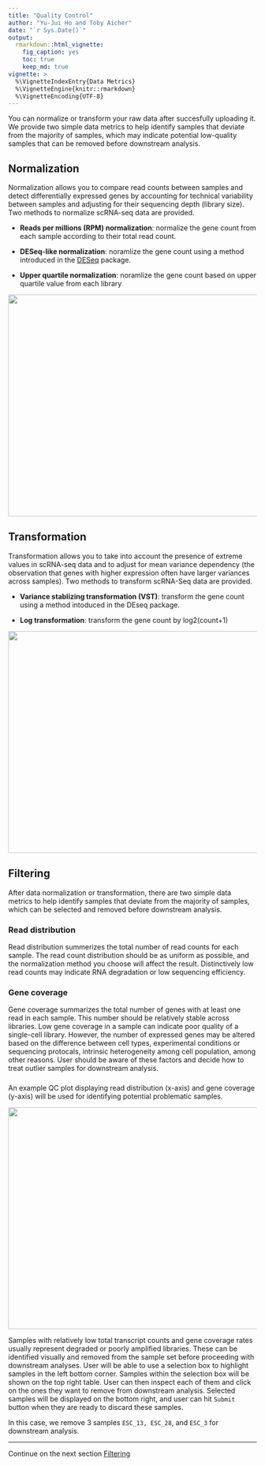 ```yaml
---
title: "Quality Control"
author: "Yu-Jui Ho and Toby Aicher"
date: "`r Sys.Date()`"
output: 
  rmarkdown::html_vignette:
    fig_caption: yes
    toc: true
    keep_md: true
vignette: >
  %\VignetteIndexEntry{Data Metrics}
  %\VignetteEngine{knitr::rmarkdown}
  %\VignetteEncoding{UTF-8}
---
```



You can normalize or transform your raw data after succesfully uploading it. We provide two simple data metrics to help identify samples that deviate from the majority of samples, which may indicate potential low-quality samples that can be removed before downstream analysis.

## Normalization 

Normalization allows you to compare read counts between samples and detect differentially expressed genes by accounting for technical variability between samples and adjusting for their sequencing depth (library size). Two methods to normalize scRNA-seq data are provided.

- **Reads per millions (RPM) normalization**: normalize the gene count from each sample according to their total read count. 

- **DESeq-like normalization**: noramlize the gene count using a method introduced in the [DESeq](http://bioconductor.org/packages/release/bioc/html/DESeq.html) package.

- **Upper quartile normalization**: noramlize the gene count based on upper quartile value from each library

<img src="Figures/Normalization.png" width="700px" height="450px" />

## Transformation 

Transformation allows you to take into account the presence of extreme values in scRNA-seq data and to adjust for mean variance dependency (the observation that genes with higher expression often have larger variances across samples). Two methods to transform scRNA-Seq data are provided.

- **Variance stablizing transformation (VST)**: transform the gene count using a method intoduced in the DEseq package.

- **Log transformation**: transform the gene count by log2(count+1)

<img src="Figures/Transformation.png" width="700px" height="450px" />

## Filtering 
After data normalization or transformation, there are two simple data metrics to help identify samples that deviate from the majority of samples, which can be selected and removed before downstream analysis.

### Read distribution

Read distribution summerizes the total number of read counts for each sample. The read count distribution should be as uniform as possible, and the normalization method you choose will affect the result. Distinctively low read counts may indicate RNA degradation or low sequencing efficiency.

### Gene coverage

Gene coverage summarizes the total number of genes with at least one read in each sample. This number should be relatively stable across libraries. Low gene coverage in a sample can indicate poor quality of a single-cell library. However, the number of expressed genes may be altered based on the difference between cell types, experimental conditions or sequencing protocals, intrinsic heterogeneity among cell population, among other reasons. User should be aware of these factors and decide how to treat outlier samples for downstream analysis.

### 

An example QC plot displaying read distribution (x-axis) and gene coverage (y-axis) will be used for identifying potential problematic samples. 

<img src="Figures/QC_plot.png" width="700px" height="450px" />

Samples with relatively low total transcript counts and gene coverage rates usually represent degraded or poorly amplified libraries. These can be identified visually and removed from the sample set before proceeding with downstream analyses.
User will be able to use a selection box to highlight samples in the left bottom corner. Samples within the selection box will be shown on the top right table. User can then inspect each of them and click on the ones they want to remove from downstream analysis. Selected samples will be displayed on the bottom right, and user can hit `Submit` button when they are ready to discard these samples. 

In this case, we remove 3 samples `ESC_13, ESC_28`, and `ESC_3` for downstream analysis. 

***

Continue on the next section [Filtering](Filtering.Rmd)

